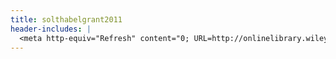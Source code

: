 ```yaml
---
title: solthabelgrant2011
header-includes: |
  <meta http-equiv="Refresh" content="0; URL=http://onlinelibrary.wiley.com/doi/10.1111/j.1540-6237.2011.00777.x/abstract">
---
```

